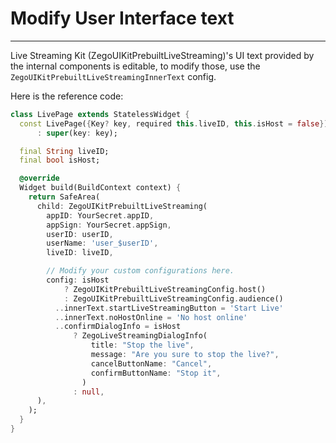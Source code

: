 # Modify User Interface text

- - -


Live Streaming Kit (ZegoUIKitPrebuiltLiveStreaming)'s UI text provided by the internal components is editable, to modify those, use the `ZegoUIKitPrebuiltLiveStreamingInnerText` config.

Here is the reference code:

```dart
class LivePage extends StatelessWidget {
  const LivePage({Key? key, required this.liveID, this.isHost = false})
      : super(key: key);

  final String liveID;
  final bool isHost;

  @override
  Widget build(BuildContext context) {
    return SafeArea(
      child: ZegoUIKitPrebuiltLiveStreaming(
        appID: YourSecret.appID,
        appSign: YourSecret.appSign,
        userID: userID,
        userName: 'user_$userID',
        liveID: liveID,

        // Modify your custom configurations here.
        config: isHost
            ? ZegoUIKitPrebuiltLiveStreamingConfig.host()
            : ZegoUIKitPrebuiltLiveStreamingConfig.audience()
          ..innerText.startLiveStreamingButton = 'Start Live'
          ..innerText.noHostOnline = 'No host online'
          ..confirmDialogInfo = isHost
              ? ZegoLiveStreamingDialogInfo(
                  title: "Stop the live",
                  message: "Are you sure to stop the live?",
                  cancelButtonName: "Cancel",
                  confirmButtonName: "Stop it",
                )
              : null,
      ),
    );
  }
}
```
